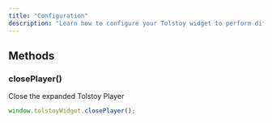 ```yaml
---
title: "Configuration"
description: "Learn how to configure your Tolstoy widget to perform different functions on your site."
---
```


## Methods

### closePlayer()

Close the expanded Tolstoy Player

```javascript
window.tolstoyWidget.closePlayer();
```